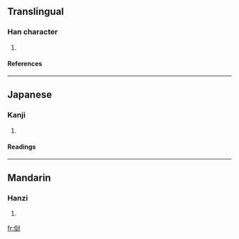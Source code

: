 ==Translingual==
===Han character===
{{Han char|rn=9|rad=人|as=10|sn=12|four=|canj=人卜口戈 (OYRI)}}
# {{defn|Han}}
====References====
{{Han ref|kx=0113.310|dkj=00976|dj=0242.040|hdz=10204.070|uh=50A0|ud=20640}}
----
==Japanese==
===Kanji===
{{ja-kanji|grade=|rs=人10}}
# {{defn|Japanese}}
====Readings====
{{ja-readings|on=[[はつ]] (hatsu), [[ぼち]] (bochi)|kun=[[そむく]] (somuku), [[うつ]] (utsu)}}
----
==Mandarin==
===Hanzi===
{{cmn-hanzi|pin=[[fā]] (fa1)|wg=fa<sup>1</sup>}}
# {{defn|Mandarin}}

[[fr:傠]]